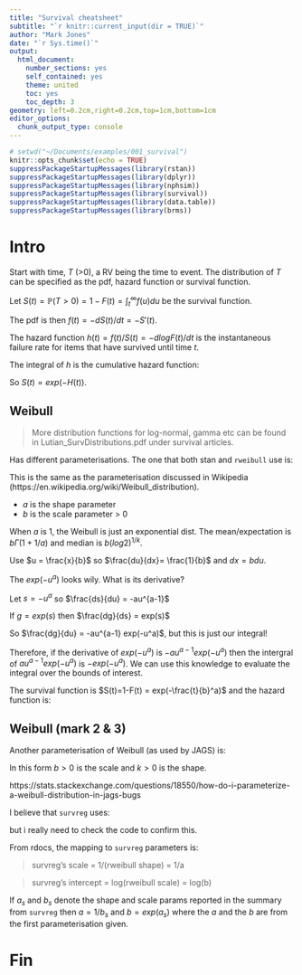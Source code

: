 ```yaml
---
title: "Survival cheatsheet"
subtitle: "`r knitr::current_input(dir = TRUE)`"
author: "Mark Jones"
date: "`r Sys.time()`"
output:
  html_document:
    number_sections: yes
    self_contained: yes
    theme: united
    toc: yes
    toc_depth: 3
geometry: left=0.2cm,right=0.2cm,top=1cm,bottom=1cm
editor_options:
  chunk_output_type: console
---
```



```r
# setwd("~/Documents/examples/001_survival")
knitr::opts_chunk$set(echo = TRUE)
suppressPackageStartupMessages(library(rstan))
suppressPackageStartupMessages(library(dplyr))
suppressPackageStartupMessages(library(nphsim))
suppressPackageStartupMessages(library(survival))
suppressPackageStartupMessages(library(data.table))
suppressPackageStartupMessages(library(brms))
```

# Intro

Start with time, $T$ (>0), a RV being the time to event. The distribution of $T$ can be specified as the pdf, hazard function or survival function.

Let $S(t) = \mathbb{P}(T>0) = 1 - F(t) = \int_t^\infty f(u) du$ be the survival function. 

The pdf is then $f(t) = -dS(t)/dt = -S'(t)$. 

The hazard function $h(t) = f(t)/S(t) = -d log F(t) / dt$ is the instantaneous failure rate for items that have survived until time $t$. 

The integral of $h$ is the cumulative hazard function:

\begin{aligned}
  H(t) &= \int_0^t h(u) du \\
       &= \int_0^t f(u)/S(u) du \\ 
       &= \int_0^t 1/S(u) (d/du S(u)) du \\
       &= -ln(S(t))
\end{aligned}

So $S(t) = exp(-H(t))$.

## Weibull

> More distribution functions for log-normal, gamma etc can be found in Lutian_SurvDistributions.pdf under survival articles.

Has different parameterisations. The one that both stan and `rweibull` use is:

\begin{aligned}
  f(t) &= (a/b)(t/b)^{a-1} exp(-(t/b)^a)
\end{aligned}

This is the same as the parameterisation discussed in Wikipedia (https://en.wikipedia.org/wiki/Weibull_distribution).

+ $a$ is the shape parameter
+ $b$ is the scale parameter > 0

When $a$ is 1, the Weibull is just an exponential dist. The mean/expectation is $b \Gamma(1 + 1/a)$ and median is $b(log 2)^{1/k}$.

Use $u = \frac{x}{b}$ so $\frac{du}{dx}= \frac{1}{b}$ and $dx = b du$.

\begin{aligned}
  F(t) &= \int_0^t (a/b)(x/b)^{a-1} exp(-(x/b)^a) dx \\
  F(u) &= \int_0^t \frac{a}{b} u^{a-1} exp(-u^a) b du \\
       &= \int_0^t a u^{a-1} exp(-u^a) du \\
\end{aligned}

The $exp(-u^a)$ looks wily. What is its derivative?

Let $s = -u^a$ so $\frac{ds}{du} = -au^{a-1}$

If $g = exp(s)$ then $\frac{dg}{ds} = exp(s)$

So $\frac{dg}{du} = -au^{a-1} exp(-u^a)$, but this is just our integral!

Therefore, if the derivative of $exp(-u^a)$ is $-au^{a-1} exp(-u^a)$ then the intergral of $au^{a-1} exp(-u^a)$ is $-exp(-u^a)$. We can use this knowledge to evaluate the integral over the bounds of interest.

\begin{aligned}
  F(t) &= \int_0^t \frac{a}{b} u^{a-1} exp(-u^a) b du \\
       &= -exp(-u^a) \big|_0^t \\
       &= -exp(-\frac{x}{b}^a) \big|_0^t \\
       &= -exp(-\frac{t}{b}^a) - - 1 \\
       &= 1 - exp(-\frac{t}{b}^a)
\end{aligned}

The survival function is $S(t)=1-F(t) =  exp(-\frac{t}{b}^a)$ and the hazard function is:

\begin{aligned}
  h(t) &= \frac{(a/b)(t/b)^{a-1} exp(-(t/b)^a)}{exp(-\frac{t}{b}^a)} \\
       &= (a/b)(t/b)^{a-1}
\end{aligned}


## Weibull (mark 2 & 3)

Another parameterisation of Weibull (as used by JAGS) is:

\begin{aligned}
  f(t) &= b  kx^{k-1} exp (-bx^k) \\
\end{aligned}

In this form $b > 0$ is the scale and $k > 0$ is the shape.

https://stats.stackexchange.com/questions/18550/how-do-i-parameterize-a-weibull-distribution-in-jags-bugs

I believe that `survreg` uses:

\begin{aligned}
  f(t) &= \lambda \gamma (\lambda t)^{\gamma-1} exp (-(\lambda t)^\gamma) \\
  h(t) &= \lambda \gamma (\lambda t)^{\gamma-1} \\
  S(t) &= exp(-(\lambda t)^{\gamma})
\end{aligned}

but i really need to check the code to confirm this.

From rdocs, the mapping to `survreg` parameters is:

> survreg's scale = 1/(rweibull shape) = 1/a

> survreg's intercept = log(rweibull scale) = log(b)

If $a_s$ and $b_s$ denote the shape and scale params reported in the summary from `survreg` then $a = 1/b_s$ and $b = exp(a_s)$ where the $a$ and the $b$ are from the first parameterisation given.



# Fin





